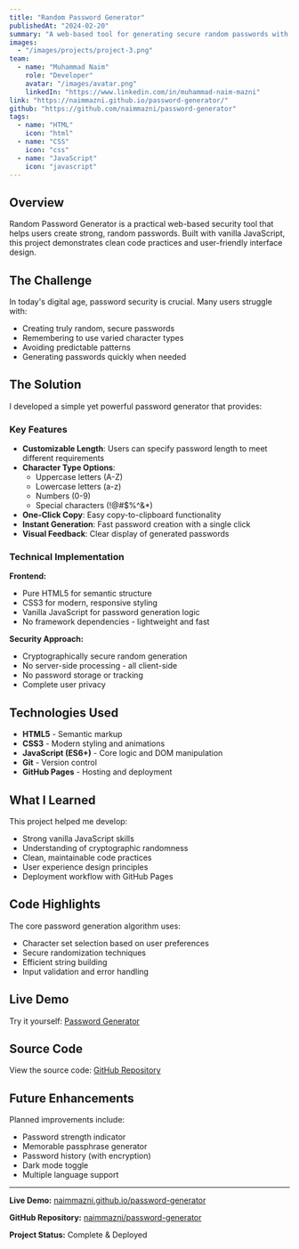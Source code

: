 ```yaml
---
title: "Random Password Generator"
publishedAt: "2024-02-20"
summary: "A web-based tool for generating secure random passwords with customizable options for length and character types."
images:
  - "/images/projects/project-3.png"
team:
  - name: "Muhammad Naim"
    role: "Developer"
    avatar: "/images/avatar.png"
    linkedIn: "https://www.linkedin.com/in/muhammad-naim-mazni"
link: "https://naimmazni.github.io/password-generator/"
github: "https://github.com/naimmazni/password-generator"
tags:
  - name: "HTML"
    icon: "html"
  - name: "CSS"
    icon: "css"
  - name: "JavaScript"
    icon: "javascript"
---
```


## Overview

Random Password Generator is a practical web-based security tool that helps users create strong, random passwords. Built with vanilla JavaScript, this project demonstrates clean code practices and user-friendly interface design.

## The Challenge

In today's digital age, password security is crucial. Many users struggle with:

- Creating truly random, secure passwords
- Remembering to use varied character types
- Avoiding predictable patterns
- Generating passwords quickly when needed

## The Solution

I developed a simple yet powerful password generator that provides:

### Key Features

- **Customizable Length**: Users can specify password length to meet different requirements
- **Character Type Options**:
  - Uppercase letters (A-Z)
  - Lowercase letters (a-z)
  - Numbers (0-9)
  - Special characters (!@#$%^&\*)
- **One-Click Copy**: Easy copy-to-clipboard functionality
- **Instant Generation**: Fast password creation with a single click
- **Visual Feedback**: Clear display of generated passwords

### Technical Implementation

**Frontend:**

- Pure HTML5 for semantic structure
- CSS3 for modern, responsive styling
- Vanilla JavaScript for password generation logic
- No framework dependencies - lightweight and fast

**Security Approach:**

- Cryptographically secure random generation
- No server-side processing - all client-side
- No password storage or tracking
- Complete user privacy

## Technologies Used

- **HTML5** - Semantic markup
- **CSS3** - Modern styling and animations
- **JavaScript (ES6+)** - Core logic and DOM manipulation
- **Git** - Version control
- **GitHub Pages** - Hosting and deployment

## What I Learned

This project helped me develop:

- Strong vanilla JavaScript skills
- Understanding of cryptographic randomness
- Clean, maintainable code practices
- User experience design principles
- Deployment workflow with GitHub Pages

## Code Highlights

The core password generation algorithm uses:

- Character set selection based on user preferences
- Secure randomization techniques
- Efficient string building
- Input validation and error handling

## Live Demo

Try it yourself: [Password Generator](https://naimmazni.github.io/password-generator/)

## Source Code

View the source code: [GitHub Repository](https://github.com/naimmazni/password-generator)

## Future Enhancements

Planned improvements include:

- Password strength indicator
- Memorable passphrase generator
- Password history (with encryption)
- Dark mode toggle
- Multiple language support

---

**Live Demo:** [naimmazni.github.io/password-generator](https://naimmazni.github.io/password-generator/)

**GitHub Repository:** [naimmazni/password-generator](https://github.com/naimmazni/password-generator)

**Project Status:** Complete & Deployed
